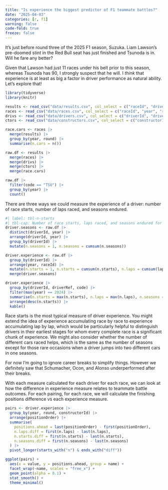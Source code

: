 ```yaml
---
title: "Is experience the biggest predictor of F1 teammate battles?"
date: "2025-04-03"
categories: [r, f1]
warning: false
code-fold: true
freeze: false
---
```


It's just before round three of the 2025 F1 season, Suzuka. Liam Lawson's pre-doomed stint in the Red Bull seat has just finished and Tsunoda is in. Will he fare any better?

Given that Lawson had just 11 races under his belt prior to this season, whereas Tsunoda has 90, I strongly suspect that he will. I _think_ that experience is at least as big a factor in driver performance as natural ability. Let's explore that!

```r
library(tidyverse)
library(knitr)

results <- read_csv("data/results.csv", col_select = c("raceId", "driverId", "constructorId", "positionOrder", "laps", "milliseconds"), col_types = "iiidii", na = "\\N", show_col_types = FALSE)
races <- read_csv("data/races.csv", col_select = c("raceId", "year", "round"), col_types = "iii", show_col_types = FALSE)
drivs <- read_csv("data/drivers.csv", col_select = c("driverId", "driverRef", "code"), na = "\\N", show_col_types = FALSE)
ctors <- read_csv("data/constructors.csv", col_select = c("constructorId", "constructorRef"), show_col_types = FALSE)

race.cars <- races |>
  merge(results) |>
  group_by(year, round) |>
  summarise(n.cars = n())

raw.df <- results |>
  merge(races) |>
  merge(drivs) |>
  merge(ctors) |>
  merge(race.cars)

raw.df |>
  filter(code == "TSU") |>
  group_by(year) |>
  count()
```

There are three ways we could measure the experience of a driver: number of race starts, number of laps raced, and seasons endured.

```r
#| label: tbl-n-starts
#| tbl-cap: Number of race starts, laps raced, and seasons endured for drivers who raced in 2024.
driver.seasons <- raw.df |>
  distinct(driverId, year) |>
  arrange(driverId, year) |>
  group_by(driverId) |>
  mutate(n.seasons = 1, n.seasons = cumsum(n.seasons))

driver.experience <- raw.df |>
  group_by(driverId) |>
  arrange(year, raceId) |>
  mutate(n.starts = 1, n.starts = cumsum(n.starts), n.laps = cumsum(laps)) |>
  merge(driver.seasons)

driver.experience |>
  group_by(driverId, driverRef, code) |>
  filter(max(year) == 2024) |>
  summarise(n.starts = max(n.starts), n.laps = max(n.laps), n.seasons = max(n.seasons)) |>
  arrange(desc(n.starts)) |>
  kable()
```

Race starts is the most typical measure of driver experience. You might extend the idea of experience accumulating race by race to experience accumulating lap by lap, which would be particularly helpful to distinguish drivers in their earliest stages for whom every complete race is a significant chunk of experience. We might also consider whether the number of different cars raced helps, which is the same as the number of seasons except for those rare occasions when a driver jumps into two different cars in one seasons.

For now I'm going to ignore career breaks to simplify things. However we definitely saw that Schumacher, Ocon, and Alonso underperformed after their breaks.

With each measure calculated for each driver for each race, we can look at how the difference in experience measure relates to teammate battle outcomes. For each pairing, for each race, we will calculate the finishing positions difference vs each experience measure.


```r
pairs <- driver.experience |>
  group_by(year, round, constructorId) |>
  arrange(positionOrder) |>
  summarise(
    positions.ahead = last(positionOrder) - first(positionOrder),
    n.laps.diff = first(n.laps) - last(n.laps),
    n.starts.diff = first(n.starts) - last(n.starts),
    n.seasons.diff = first(n.seasons) - last(n.seasons)
  ) |>
  pivot_longer(starts_with("n") & ends_with("diff"))

ggplot(pairs) +
  aes(x = value, y = positions.ahead, group = name) +
  facet_wrap(~name, scales = "free_x") +
  geom_point(alpha = 0.1) +
  stat_smooth() +
  theme_minimal()
```
